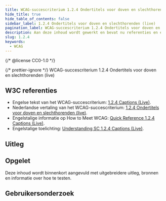 ```yaml
---
title: WCAG-succescriterium 1.2.4 Ondertitels voor doven en slechthorenden (live)
hide_title: true
hide_table_of_contents: false
sidebar_label: 1.2.4 Ondertitels voor doven en slechthorenden (live)
pagination_label: WCAG-succescriterium 1.2.4 Ondertitels voor doven en slechthorenden (live)
description: Aan deze inhoud wordt gewerkt en bevat nu referenties en een korte samenvatting.
slug: 1.2.4
keywords:
  - WCAG
---
```


{/* @license CC0-1.0 */}


{/* prettier-ignore */}
<WcagHeadingGroup level={1} conformanceLevel="Niveau AA">WCAG-succescriterium 1.2.4 Ondertitels voor doven en slechthorenden (live)</WcagHeadingGroup>

## W3C referenties

- Engelse tekst van het WCAG-succescriterium: [<span lang="en">1.2.4 Captions (Live)</span>](https://www.w3.org/TR/WCAG22/#captions-live).
- Nederlandse vertaling van het WCAG-succescriterium: [1.2.4 Ondertitels voor doven en slechthorenden (live)](https://www.w3.org/Translations/WCAG22-nl/#ondertitels-voor-doven-en-slechthorenden-live).
- Engelstalige informatie op <span lang="en">How to Meet WCAG</span>: [<span lang="en">Quick Reference 1.2.4 Captions (Live)</span>](https://www.w3.org/WAI/WCAG22/quickref/#captions-live).
- Engelstalige toelichting: [<span lang="en">Understanding SC 1.2.4 Captions (Live)</span>](https://www.w3.org/WAI/WCAG22/Understanding/captions-live.html).

## Uitleg

<Summary />

## Opgelet

Deze inhoud wordt binnenkort aangevuld met uitgebreidere uitleg, bronnen en informatie over hoe te testen.

## Gebruikersonderzoek

<CTAGebruikersonderzoek />

<WCAGFooterInfo />
